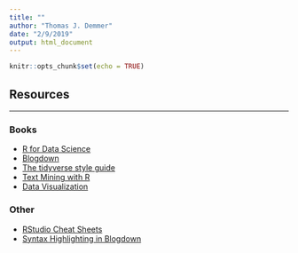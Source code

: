```yaml
---
title: ""
author: "Thomas J. Demmer"
date: "2/9/2019"
output: html_document
---
```


```r
knitr::opts_chunk$set(echo = TRUE)
```

## Resources
***

### Books
- [R for Data Science](https://r4ds.had.co.nz/)
- [Blogdown](https://bookdown.org/yihui/blogdown/)
- [The tidyverse style guide](https://style.tidyverse.org/)
- [Text Mining with R](https://www.tidytextmining.com/)
- [Data Visualization](https://socviz.co/)


### Other
- [RStudio Cheat Sheets](https://www.rstudio.com/resources/cheatsheets/#ide)
- [Syntax Highlighting in Blogdown](https://amber.rbind.io/blog/2017/11/15/syntax-highlighting/)
